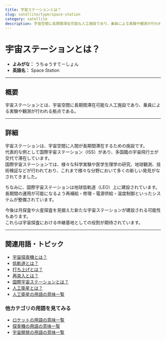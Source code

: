 ```yaml
---
title: 宇宙ステーションとは？
slug: satellite/type/space-station
category: satellite
description: 宇宙空間に長期間滞在可能な人工施設であり、乗員による実験や観測が行われる拠点のことである宇宙ステーションの意味・定義・内容について解説します。  
---
```



<Head>
  <script type="application/ld+json">
    {`{
      "@context": "https://schema.org",
      "@type": "DefinedTerm",
      "name": "宇宙ステーション",
      "inDefinedTermSet": "https://www.space-portal.org",
      "termCode": "satellite/type/space-station",
      "description": "宇宙空間に長期間滞在可能な人工施設であり、乗員による実験や観測が行われる拠点のことである宇宙ステーションの意味・定義・内容について解説します。  ",
      "url": "https://www.space-portal.org/docs/satellite/type/space-station"
    }`}
  </script>
</Head>

# 宇宙ステーションとは？

- **よみがな：** うちゅうすてーしょん  
- **英語名：** Space Station  

---

## 概要

宇宙ステーションとは、宇宙空間に長期間滞在可能な人工施設であり、乗員による実験や観測が行われる拠点である。  

---

## 詳細

宇宙ステーションは、宇宙空間に人間が長期間滞在するための施設です。  
代表的な例として国際宇宙ステーション（ISS）があり、多国籍の宇宙飛行士が交代で滞在しています。  
国際宇宙ステーションでは、様々な科学実験や医学生理学の研究、地球観測、技術検証などが行われており、これまで様々な分野において多くの新しい発見がなされてきました。  

ちなみに、国際宇宙ステーションは地球低軌道（LEO）上に建設されています。  
長期間の運用が可能になるよう再補給・修理・電源供給・温度制御といったシステムが整備されています。  

今後は月探査や火星探査を見据えた新たな宇宙ステーションが建設される可能性もあります。  
これらは宇宙探査における中継基地としての役割が期待されています。  

---

## 関連用語・トピック

- [宇宙探査機とは？](/explorer/space-probe)
- [低軌道とは？](/orbit/type/low-earth-orbit)
- [打ち上げとは？](/rocket/launch/launch)
- [再突入とは？](/explorer/technology/reentry)
- [国際宇宙ステーションとは？](/satellite/index/iss)
- [人工衛星とは？](/satellite/satellite)
- [人工衛星の用語の意味一覧](/category/satellite)

### 他カテゴリの用語を見てみる
- [ロケットの用語の意味一覧](/category/rocket)
- [探査機の用語の意味一覧](/category/explorer)
- [宇宙開発の用語の意味一覧](/category/glossary)
